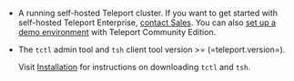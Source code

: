 - A running self-hosted Teleport cluster. If you want to get started with
  self-hosted Teleport Enterprise, [contact
  Sales](https://goteleport.com/contact-us/). You can also [set up a demo
  environment](../index.mdx) with Teleport Community Edition.

- The `tctl` admin tool and `tsh` client tool version >= (=teleport.version=).

  Visit [Installation](../get-started/download-install/installation.mdx) for instructions on downloading
  `tctl` and `tsh`.
